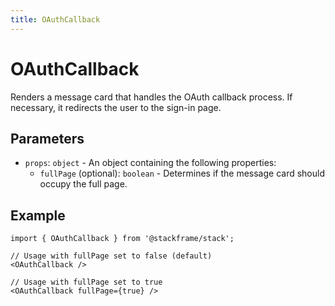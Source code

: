 ```yaml
---
title: OAuthCallback
---
```


# OAuthCallback

Renders a message card that handles the OAuth callback process. If necessary, it redirects the user to the sign-in page.

## Parameters

- `props`: `object` - An object containing the following properties:
  - `fullPage` (optional): `boolean` - Determines if the message card should occupy the full page.

## Example

```tsx
import { OAuthCallback } from '@stackframe/stack';

// Usage with fullPage set to false (default)
<OAuthCallback />

// Usage with fullPage set to true
<OAuthCallback fullPage={true} />
```